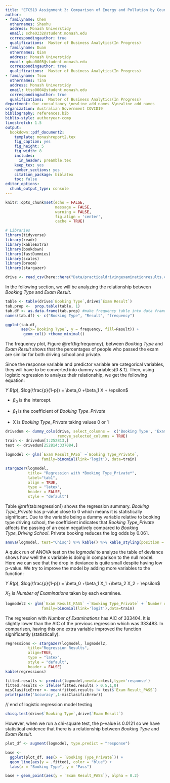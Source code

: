 ```yaml
---
title: "ETC513 Assignment 3: Comparison of Energy and Pollution by Country"
author:
- familyname: Chen
  othernames: Shaohu
  address: Monash Universtidy
  email: sche0232@student.monash.edu
  correspondingauthor: true
  qualifications:  Master of Business Analytics(In Progress)
- familyname: Duan
  othernames: Qian
  address: Monash Universtidy
  email: qdua0005@student.monash.edu
  correspondingauthor: true
  qualifications:  Master of Business Analytics(In Progress)
- familyname: Tsou
  othernames: Tina
  address: Monash Universtidy
  email: ttso0004@student.monash.edu
  correspondingauthor: true
  qualifications:  Master of Business Analytics(In Progress)
department: Our consultancy \newline add names &\newline add names
organization: Australian Government COVID19
bibliography: references.bib
biblio-style: authoryear-comp
linestretch: 1.5
output:
  bookdown::pdf_document2:
    template: monashreport2.tex
    fig_caption: yes
    fig_height: 5
    fig_width: 8
    includes:
      in_header: preamble.tex
    keep_tex: yes
    number_sections: yes
    citation_package: biblatex
    toc: false
editor_options: 
  chunk_output_type: console
---
```

```r
knitr::opts_chunk$set(echo = FALSE, 
                      message = FALSE, 
                      warning = FALSE,
                      fig.align = 'center',
                      cache = TRUE)
```

```r
# Libraries
library(tidyverse)
library(readr)
library(kableExtra)
library(bookdown)
library(fastDummies)
library(scales)
library(broom)
library(stargazer)
```


```r
drive <- read_csv(here::here("Data/practicaldrivingexaminationresults.csv"))
```

\section*{Introduction}




\section*{Step 1}




\section*{Step 2}


\section*{Step 3}

In the following section, we will be analyzing the relationship between *Booking Type* and *Exam Result*. 

```r
table <- table(drive$`Booking Type`,drive$`Exam Result`)
tab.prop <-  prop.table(table, 1)
tab.df <- as.data.frame(tab.prop) #make frequency table into data frame
names(tab.df) <- c("Booking Type", "Result", "frequency")

ggplot(tab.df, 
       aes(x=`Booking Type`, y = frequency, fill=Result)) + 
        geom_col() +theme_minimal()
```

The frequency plot, Figure \@ref(fig:frequency), between *Booking Type* and *Exam Result* shows that the percentages of people who passed the exam are similar for both driving school and private.

Since the response variable and predictor variable are categorical variables, they will have to be converted into dummy variables(0 & 1). Then, using logistic regression to analyze their relationship, we get the following equation:

$Y ~ B(p)$, $log(\frac{p}{1-p}) = \beta_0 +\beta_1 X + \epsilon$
  
+ $\beta_0$ is the intercept.

+ $\beta_1$ is the coefficient of *Booking Type_Private*

+ X is *Booking Type_Private* taking values 0 or 1

```r
drivedum <- dummy_cols(drive, select_columns =  c('Booking Type', 'Exam Result'),
                       remove_selected_columns = TRUE)
train <- drivedum[1:252813,]
test <- drivedum[252814:337084,]
```


```r
logmodel <- glm(`Exam Result_PASS` ~`Booking Type_Private`, 
                family=binomial(link='logit'), data=train)

stargazer(logmodel,
          title= "Regression with *Booking Type_Private*",
          label="tab1",
          align = TRUE,
          type = "latex",
          header = FALSE,
          style = "default")
```
Table \@ref(tab:regression1) shows the regression summary. *Booking Type_Private* has p-value close to 0 which means it is statistically significant. Due to the variable being a dummy variable relative to booking type driving school, the coefficient indicates that *Booking Type_Private* affects the passing of an exam negatively compared to *Booking Type_Driving School*. Private booking reduces the log odds by 0.061.

```r
anova(logmodel, test="Chisq") %>% kable() %>% kable_styling(position = "center")
```

A quick run of ANOVA test on the *logmodel* to analyze the table of deviance shows how well the x variable is doing in comparison to the null model. Here we can see that the drop in deviance is quite small despite having low p-value. We try to improve the model by adding more variables to the function: 

$Y ~ B(p)$, $log(\frac{p}{1-p}) = \beta_0 +\beta_1 X_1 +\beta_2 X_2 + \epsilon$

$X_2$ is *Number of Examinations* taken by each examinee.

```r
logmodel2 <- glm(`Exam Result_PASS` ~`Booking Type_Private` + `Number of Examinations`,
                family=binomial(link='logit'),data=train)
```
The regression with *Number of Examinations* has AIC of 333404. It is slightly lower than the AIC of the previous regression which was 333483. In comparison, having this one extra variable improved the function significantly (statistically).

```r
regressions <- stargazer(logmodel, logmodel2,
          title="Regression Results",
          align=TRUE,
          type = "latex",
          style = "default",
          header = FALSE)
kable(regressions)
```


```r
fitted.results <- predict(logmodel,newdata=test,type='response')
fitted.results <- ifelse(fitted.results > 0.5,1,0)
misClasificError <- mean(fitted.results != test$`Exam Result_PASS`)
print(paste('Accuracy',1-misClasificError))
```
// end of logistic regression model testing


```r
chisq.test(drive$`Booking Type`,drive$`Exam Result`)
```
However, when we run a chi-square test, the p-value is 0.0121 so we have statistical evidence that there is a relationship between *Booking Type* and *Exam Result*.


```r
plot_df <- augment(logmodel, type.predict = "response")

base <-
  ggplot(plot_df, aes(x = `Booking Type_Private`)) +
  geom_line(aes(y = .fitted), color = "blue") +
  labs(x = "Booking Type", y = "Pass")

base + geom_point(aes(y = `Exam Result_PASS`), alpha = 0.2)
```


